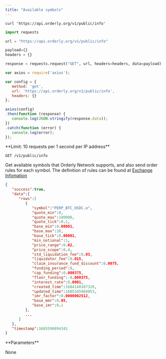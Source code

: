 ```yaml
---
title: "Available symbols"
---
```


<RequestExample>

``` shell shell
curl 'https://api.orderly.org/v1/public/info'
```

```python python
import requests

url = "https://api.orderly.org/v1/public/info"

payload={}
headers = {}

response = requests.request("GET", url, headers=headers, data=payload)
```

```javascript javascript
var axios = require('axios');

var config = {
   method: 'get',
   url: 'https://api.orderly.org/v1/public/info',
   headers: {}
};

axios(config)
.then(function (response) {
   console.log(JSON.stringify(response.data));
})
.catch(function (error) {
   console.log(error);
});
```
</RequestExample>
**Limit: 10 requests per 1 second per IP address**

`GET /v1/public/info`

Get available symbols that Orderly Network supports, and also send order rules for each symbol. The definition of rules can be found at [Exchange Infomation](#exchange-information)

<ResponseExample>

```json
{
   "success":true,
   "data":{
      "rows":[
         {
            "symbol":"PERP_BTC_USDC.e",
            "quote_min":0,
            "quote_max":100000,
            "quote_tick":0.1,
            "base_min":0.00001,
            "base_max":20,
            "base_tick":0.00001,
            "min_notional":1,
            "price_range":0.02,
            "price_scope":0.4,
            "std_liquidation_fee":0.03,
            "liquidator_fee":0.015,
            "claim_insurance_fund_discount":0.0075,
            "funding_period":8,
            "cap_funding":0.000375,
            "floor_funding":-0.000375,
            "interest_rate":0.0001,
            "created_time":1684140107326,
            "updated_time":1685345968053,
            "imr_factor":0.0000002512,
            "base_mmr":0.05,
            "base_imr":0.1
         },
         ...
      ]
   },
   "timestamp":1685590894341
}
```
</ResponseExample>
**Parameters**

None

